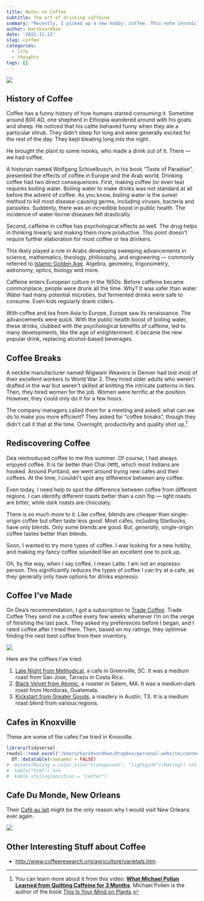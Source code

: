 ```yaml
---
title: Notes on Coffee
subtitle: The art of drinking caffeine
summary: "Recently, I picked up a new hobby: coffee. This note chronicles my journey."
author: Harshvardhan
date: '2022-11-22'
slug: coffee
categories:
  - life
  - thoughts
tags: []
---
```


![](images/Image-01.jpeg)

## History of Coffee

Coffee has a funny history of how humans started consuming it. Sometime around 800 AD, one shepherd in Ethiopia wandered around with his goats and sheep. He noticed that his cattle behaved funny when they ate a particular shrub. They didn't sleep for long and were generally excited for the rest of the day. They kept bleating long into the night.

He brought the plant to some monks, who made a drink out of it. There --- we had coffee.

A historian named Wolfgang Schivelbusch, in his book "Taste of Paradise", presented the effects of coffee in Europe and the Arab world. Drinking coffee had two direct consequences. First, making coffee (or even tea) requires boiling water. Boiling water to make drinks was not standard at all before the advent of coffee. As you know, boiling water is the surest method to kill most disease-causing germs, including viruses, bacteria and parasites. Suddenly, there was an incredible boost in public health. The incidence of water-borne diseases fell drastically.

Second, caffeine in coffee has psychological effects as well. The drug helps in thinking linearly and making them more productive. This point doesn't require further elaboration for most coffee or tea drinkers.

This likely played a role in Arabs developing sweeping advancements in science, mathematics, theology, philosophy, and engineering --- commonly referred to [Islamic Golden Age](Islamic%20Golden%20Age%20-%20Wikipedia%20https://en.wikipedia.org/wiki/Islamic_Golden_Age). Algebra, geometry, trigonometry, astronomy, optics, biology and more.

Caffeine enters European culture in the 1650s. Before caffeine became commonplace, people were drunk all the time. Why? It was safer than water. Water had many potential microbes, but fermented drinks were safe to consume. Even kids regularly drank ciders.

With coffee and tea from Asia to Europe, Europe saw its renaissance. The advancements were quick. With the public health boost of boiling water, these drinks, clubbed with the psychological benefits of caffeine, led to many developments, like the age of enlightenment. It became the new popular drink, replacing alcohol-based beverages.

## Coffee Breaks

A necktie manufacturer named Wigwam Weavers in Denver had lost most of their excellent workers to World War 2. They hired older adults who weren't drafted in the war but weren't skilled at knitting the intricate patterns in ties. Then, they hired women for the job. Women were terrific at the position. However, they could only do it for a few hours.

The company managers called them for a meeting and asked: what can we do to make you more efficient? They asked for "coffee breaks", though they didn't call it that at the time. Overnight, productivity and quality shot up.[^1]

[^1]: You can learn more about it from this video: [**What Michael Pollan Learned from Quitting Caffeine for 3 Months**](https://www.youtube.com/watch?v=mAPG18zNtXk&t=3s). Michael Pollen is the author of the book [This Is Your Mind on Plants](https://michaelpollan.com/books/this-is-your-mind-on-plants/).

## Rediscovering Coffee

Dea reintroduced coffee to me this summer. Of course, I had always enjoyed coffee. It is far better than Chai (चाय), which most Indians are hooked. Around Portland, we went around trying new cafes and their coffees. At the time, I couldn't spot any difference between any coffee.

Even today, I need help to spot the difference between coffee from different regions. I can identify different roasts better than a coin flip --- light roasts are bitter, while dark roasts are chocolaty.

There is so much more to it. Like coffee, blends are cheaper than single-origin coffee but often taste less good. Most cafes, including Starbucks, have only blends. Only some blends are good. But, *generally*, single-origin coffee tastes better than blends.

Soon, I wanted to try more types of coffee. I was looking for a new hobby, and making my fancy coffee sounded like an excellent one to pick up.

Oh, by the way, when I say coffee, I mean Latte. I am not an espresso person. This significantly reduces the types of coffee I can try at a cafe, as they generally only have options for drinks espresso.

## Coffee I've Made

On Dea's recommendation, I got a subscription to [Trade Coffee](https://www.drinktrade.com/app). Trade Coffee They send me a coffee every few weeks whenever I'm on the verge of finishing the last pack. They asked my preferences before I began, and I rated coffee after I tried them. Then, based on my ratings, they optimise finding the next best coffee from their inventory.

![](images/Screenshot%202022-11-22%20at%208.20.59%20PM.png)

Here are the coffees I've tried.

1.  [Late Night from Methodical](https://www.drinktrade.com/late-night/p/3122), a cafe in Greenville, SC. It was a medium roast from San Jose, Tarrazu in Costa Rica.
2.  [Black Velvet from Atomic](https://www.drinktrade.com/black-velvet/p/290), a roaster in Salem, MA. It was a medium-dark roast from Honduras, Guatemala.
3.  [Kickstart from Greater Goods](https://www.drinktrade.com/kickstart/p/3067), a roastery in Austin, TX. It is a medium roast blend from various regions.

## Cafes in Knoxville

These are some of the cafes I've tried in Knoxville.

```r
library(tidyverse)
readxl::read_excel("/Users/harshvardhan/Dropbox/personal-website/content/notes/2022-11-22-coffee/ratings.xlsx") %>% 
  DT::datatable(rownames = FALSE)
#  mutate(Rating = color_tile("transparent", "lightpink")(Rating)) %>% 
#  kable("html") %>%
#  kable_styling(position = "center")
```

## Cafe Du Monde, New Orleans

Their [Café au lait](https://en.wikipedia.org/wiki/Caf%C3%A9_au_lait) might be the only reason why I would visit New Orleans ever again.

![](images/IMG_1526.png)

## Other Interesting Stuff about Coffee

-   <http://www.coffeeresearch.org/agriculture/varietals.htm>
